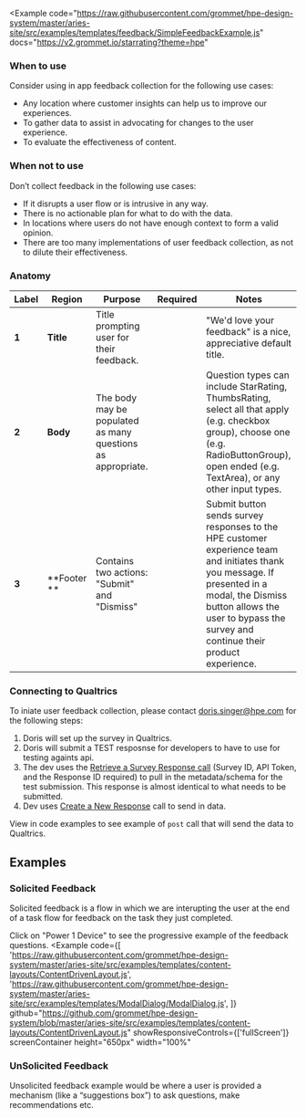 
<Example
  code="https://raw.githubusercontent.com/grommet/hpe-design-system/master/aries-site/src/examples/templates/feedback/SimpleFeedbackExample.js"
  docs="https://v2.grommet.io/starrating?theme=hpe"
>
  <SimpleFeedbackExample />
</Example>

### When to use
Consider using in app feedback collection for the following use cases:
- Any location where customer insights can help us to improve our experiences.
- To gather data to assist in advocating for changes to the user experience.
- To evaluate the effectiveness of content.

### When not to use
Don’t collect feedback in the following use cases:
- If it disrupts a user flow or is intrusive in any way.
- There is no actionable plan for what to do with the data.
- In locations where users do not have enough context to form a valid opinion. 
- There are too many implementations of user feedback collection, as not to dilute their effectiveness.

### Anatomy
<Example plain>
  <FeedbackAnatomy />
</Example>

| Label  | Region       | Purpose                                                              |                  Required                   | Notes                                                                                                      |
| ------ | ------------ | -------------------------------------------------------------------- | :-----------------------------------------: | ---------------------------------------------------------------------------------------------------------- |
| **1**  | **Title**    | Title prompting user for their feedback.            | <Checkmark a11yTitle="true" size="small" /> | "We'd love your feedback" is a nice, appreciative default title.       |
| **2**  | **Body**     | The body may be populated as many questions as appropriate.          | <Checkmark a11yTitle="true" size="small" /> |  Question types can include StarRating, ThumbsRating, select all that apply (e.g. checkbox group), choose one (e.g. RadioButtonGroup), open ended (e.g. TextArea), or any other input types. |                                                             
| **3**  | **Footer **  | Contains two actions: "Submit" and "Dismiss"                          | <Checkmark a11yTitle="true" size="small" /> |  Submit button sends survey responses to the HPE customer experience team and initiates thank you message. If presented in a modal, the Dismiss button allows the user to bypass the survey and continue their product experience. |

### Connecting to Qualtrics
To iniate user feedback collection, please contact doris.singer@hpe.com for the following steps:

1. Doris will set up the survey in Qualtrics.
2. Doris will submit a TEST resposnse for developers to have to use for testing againts api.
3. The dev uses the [Retrieve a Survey Response call](https://api.qualtrics.com/1179a68b7183c-retrieve-a-survey-response) (Survey ID, API Token, and the Response ID required) to pull in the metadata/schema for the test submission. This response is almost identical to what needs to be submitted.
4. Dev uses [Create a New Response](https://api.qualtrics.com/f1cad92018d2b-create-a-new-response) call to send in data.

View in code examples to see example of `post` call that will send the data to Qualtrics.

## Examples

### Solicited Feedback
Solicited feedback is a flow in which we are interupting the user at the end of a task flow for feedback on the task they just completed. 

Click on "Power 1 Device" to see the progressive example of the feedback questions. 
<Example
  code={[
    'https://raw.githubusercontent.com/grommet/hpe-design-system/master/aries-site/src/examples/templates/content-layouts/ContentDrivenLayout.js',
    'https://raw.githubusercontent.com/grommet/hpe-design-system/master/aries-site/src/examples/templates/ModalDialog/ModalDialog.js',
  ]}
  github="https://github.com/grommet/hpe-design-system/blob/master/aries-site/src/examples/templates/content-layouts/ContentDrivenLayout.js"
  showResponsiveControls={['fullScreen']}
  screenContainer
  height="650px"
  width="100%"
>
  <SolicitedFeedbackExample />
</Example>


### UnSolicited Feedback
Unsolicited feedback example would be where a user is provided a mechanism (like a “suggestions box”) to ask questions, make recommendations etc.
